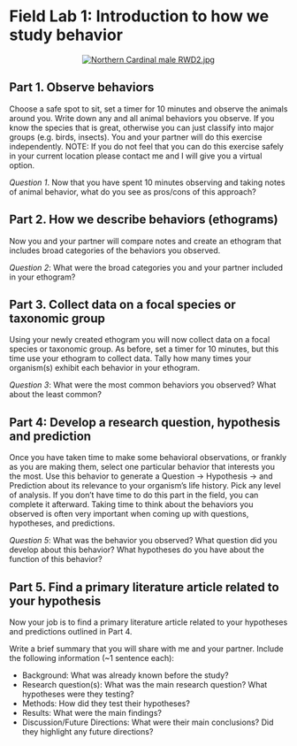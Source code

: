# Field Lab 1: Introduction to how we study behavior {-}

<center><p><a href="https://commons.wikimedia.org/wiki/File:Northern_Cardinal_male_RWD2.jpg#/media/File:Northern_Cardinal_male_RWD2.jpg"><img src="https://upload.wikimedia.org/wikipedia/commons/thumb/3/34/Northern_Cardinal_male_RWD2.jpg/1200px-Northern_Cardinal_male_RWD2.jpg" alt="Northern Cardinal male RWD2.jpg"></a><br></center>

## Part 1. Observe behaviors {-}

Choose a safe spot to sit, set a timer for 10 minutes and observe the animals around you. Write down any and all animal behaviors you observe. If you know the species that is great, otherwise you can just classify into major groups (e.g. birds, insects). You and your partner will do this exercise independently. NOTE: If you do not feel that you can do this exercise safely in your current location please contact me and I will give you a virtual option.

*Question 1*. Now that you have spent 10 minutes observing and taking notes of animal behavior, what do you see as pros/cons of this approach?

 
## Part 2. How we describe behaviors (ethograms) {-}

Now you and your partner will compare notes and create an ethogram that includes broad categories of the behaviors you observed. 

*Question 2*: What were the broad categories you and your partner included in your ethogram?

## Part 3. Collect data on a focal species or taxonomic group {-}

Using your newly created ethogram you will now collect data on a focal species or taxonomic group. As before, set a timer for 10 minutes, but this time use your ethogram to collect data. Tally how many times your organism(s) exhibit each behavior in your ethogram.

*Question 3*: What were the most common behaviors you observed? What about the least common?


## Part 4: Develop a research question, hypothesis and prediction {-}

Once you have taken time to make some behavioral observations, or frankly as you are making them, select one particular behavior that interests you the most. Use this behavior to generate a Question -> Hypothesis -> and Prediction about its relevance to your organism’s life history. Pick any level of analysis. If you don’t have time to do this part in the field, you can complete it afterward. Taking time to think about the behaviors you observed is often very important when coming up with questions, hypotheses, and predictions.

*Question 5*: What was the behavior you observed? What question did you develop about this behavior? What hypotheses do you have about the function of this behavior?

 
## Part 5. Find a primary literature article related to your hypothesis {-}

Now your job is to find a primary literature article related to your hypotheses and predictions outlined in Part 4.

Write a brief summary that you will share with me and your partner. Include the following information (~1 sentence each):

- Background: What was already known before the study?
- Research question(s): What was the main research question? What hypotheses were they testing?
- Methods: How did they test their hypotheses?
- Results: What were the main findings?
- Discussion/Future Directions: What were their main conclusions? Did they highlight any future directions?